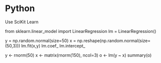 Python
======
Use SciKit Learn

from sklearn.linear_model import LinearRegression
lm = LinearRegression()

y = np.random.normal(size=50)
x = np.reshape(np.random.normal(size=(50,3)))
lm.fit(x,y)
lm.coef_
lm.intercept_


y <- rnorm(50)
x <- matrix(rnorm(150), ncol=3)
o <- lm(y ~ x)
summary(o)
